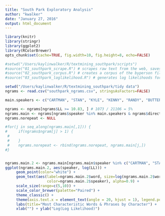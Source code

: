 ```yaml
---
title: "South Park Exploratory Analysis"
author: "kwalker"
date: "January 27, 2016"
output: html_document
---
```


```r
library(knitr)
library(stringr)
library(ggplot2)
library(RColorBrewer)
opts_chunk$set(cache=TRUE, fig.width=10, fig.height=8, echo=FALSE)
```


```r
#setwd("/Users/kaylinwalker/R/textmining_southpark/scripts")
#source("01_southpark_scrape.R") # scrapes raw text from the web, saves into 'all', 'byepisode' and 'byperson' files
#source("02_southpark_corpus.R") # creates a corpus of the byperson file
#source("03_southpark_loglikelihood.R") # generates log likelihoods for each corpus of words

setwd("/Users/kaylinwalker/R/textmining_southpark/tidy data")
ngrams <- read.csv("southpark_ngrams.csv", stringsAsFactors=FALSE)

main.speakers <- c("CARTMAN", "STAN", "KYLE", "KENNY", "RANDY", "BUTTERS", "MR..GARRISON")

ngrams <- ngrams[ngrams$LL >= 10.83, ] # 1073 / 21106 = 5%
ngrams.main <- ngrams[ngrams$speaker %in% main.speakers & ngrams$direction=="HIGH", ]
ngrams.norepeat <- NULL

#for(j in seq_along(ngrams.main[,1])) {
#     if(ngrams$ngram[j] > 1) {
 #         
 #    } 
 #    ngrams.norepeat <- rbind(ngrams.norepeat, ngrams.main[j,])
#}


ngrams.main.2 <- ngrams.main[ngrams.main$speaker %in% c("CARTMAN", "STAN", "KYLE", "KENNY"), ]
ggplot(ngrams.main.2, aes(speaker, log(LL))) + 
     geom_point(color="white") + 
     geom_text(aes(label=ngrams.main.2$word, size=log(ngrams.main.2$word.total), 
                   color=ngrams.main.2$speaker), alpha=0.9) + 
     scale_size(range=c(5,10)) +
     scale_color_brewer(palette="Paired") +
     theme_classic() + 
     theme(axis.text.x = element_text(angle = 20, hjust = 1), legend.position=1) + 
     labs(title="Most Characteristic Words & Phrases by Character") + 
     xlab("") + ylab("Log(Log Likelihood)")

```



